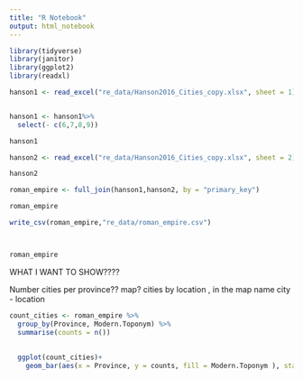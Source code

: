 ```yaml
---
title: "R Notebook"
output: html_notebook
---
```


```r
library(tidyverse)
library(janitor)
library(ggplot2)
library(readxl)
```

 
```r

hanson1 <- read_excel("re_data/Hanson2016_Cities_copy.xlsx", sheet = 1) %>% clean_names()


hanson1 <- hanson1%>% 
  select(- c(6,7,8,9))

hanson1
```


```r
hanson2 <- read_excel("re_data/Hanson2016_Cities_copy.xlsx", sheet = 2) %>% clean_names()

hanson2
```
```r
roman_empire <- full_join(hanson1,hanson2, by = "primary_key")

roman_empire
```

```r
write_csv(roman_empire,"re_data/roman_empire.csv")



roman_empire
```


WHAT I WANT TO SHOW????

Number cities per province??
map? cities by location , in the map name city - location


```r
count_cities <- roman_empire %>% 
  group_by(Province, Modern.Toponym) %>% 
  summarise(counts = n())
  
  
  ggplot(count_cities)+
    geom_bar(aes(x = Province, y = counts, fill = Modern.Toponym ), stat = 'identity')
  
  
```


